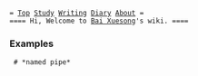 
 = [[index|Top]] [[Study]] [[Writing]] [[diary/diary|Diary]] [[Bai Xuesong|About]] =
 ==== Hi, Welcome to [[Bai Xuesong]]'s wiki. ====

=== Examples ===
  # *named pipe*
    {{{ class="brush: bash; highlight: [5,8];" title="read-namedpipe.sh"
#!/bin/bash

pipe=/tmp/test-namedpipe

trap "rm -f $pipe; exit" EXIT

if [[ ! -p $pipe ]]; then
    mkfifo $pipe # equals to "mknod $pipe p"
fi

while true
do
    if read line <$pipe; then
        if [[ "$line" == 'quit' ]]; then
            break
        fi
        echo $line
    fi
done

echo "program read-namedpipe.sh exit."
    }}}
    {{{ class="brush: bash;" title="write-namedpipe.sh"
#!/bin/bash

pipe=/tmp/test-namedpipe

if [[ ! -p $pipe ]]; then
    echo "reader not running"
    exit 1
fi


if [[ "$1" ]]; then
    echo "$1" >$pipe
else
    echo "Hello from $$" >$pipe
fi
    }}}

